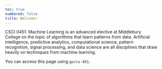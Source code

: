 ```yaml
---
toc: true
numbered: false
title: Welcome! 
---
```


<!-- ## Welcome! {.unnumbered .unlisted} -->

CSCI 0451: Machine Learning is an advanced elective at Middlebury College on the topic of algorithms that learn patterns from data. Artificial intelligence, predictive analytics, computational science, pattern recognition, signal processing, and data science are all disciplines that draw heavily on techniques from machine learning.

You can access this page using `go/cs-451`.  


